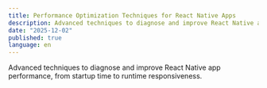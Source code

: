 ```yaml
---
title: Performance Optimization Techniques for React Native Apps
description: Advanced techniques to diagnose and improve React Native app performance, from startup time to runtime responsiveness.
date: "2025-12-02"
published: true
language: en
---
```


Advanced techniques to diagnose and improve React Native app performance, from startup time to runtime responsiveness.
